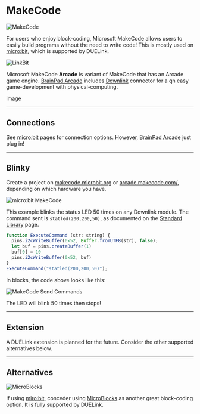 # MakeCode


![MakeCode](pathname:///img/makecode.png)

For users who enjoy block-coding, Microsoft MakeCode allows users to easily build programs without the need to write code! This is mostly used on [micro:bit](../hw/microbit), which is supported by DUELink.

![LinkBit](pathname:///img/microbit-linkbit.png)


Microsoft MakeCode **Arcade** is variant of MakeCode that has an Arcade game engine. [BrainPad Arcade](../hw/arcade) includes [Downlink](../interface/downlink) connector for a qn easy game-development with physical-computing. 

image


---

## Connections

See [micro:bit](../hw/microbit) pages for connection options. However, [BrainPad Arcade](../hw/arcade) just plug in!

---

## Blinky

Create a project on [makecode.microbit.org](https://makecode.microbit.org/) or [arcade.makecode.com/](https://arcade.makecode.com/), depending on which hardware you have.

![micro:bit MakeCode](pathname:///img/microbit-makecode.png)

This example blinks the status LED 50 times on any Downlink module. The command sent is `statled(200,200,50)`, as documented on the [Standard Library](../engine/stdlib) page.

```js
function ExecuteCommand (str: string) {
  pins.i2cWriteBuffer(0x52, Buffer.fromUTF8(str), false);
  let buf = pins.createBuffer(1)
  buf[0] = 10
  pins.i2cWriteBuffer(0x52, buf)
}
ExecuteCommand("statled(200,200,50)");
```

In blocks, the code above looks like this:

![MakeCode Send Commands](pathname:///img/makecode-blocks.png)

The LED will blink 50 times then stops!

---

## Extension

A DUELink extension is planned for the future. Consider the other supported alternatives below.

---

## Alternatives

![MicroBlocks](pathname:///img/microblocks.png)

If using [miro:bit](../hw/microbit), conceder using [MicroBlocks](./microblocks) as another great block-coding option. It is fully supported by DUELink.
